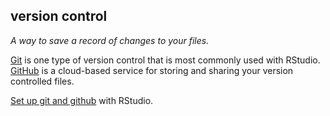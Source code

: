 ## version control

<dfn>A way to save a record of changes to your files.</dfn>

[Git](#git) is one type of version control that is most commonly used with RStudio. [GitHub](#github) is a cloud-based service for storing and sharing your version controlled files.

[Set up git and github](https://debruine.github.io/tutorials/git-and-github.html) with RStudio.